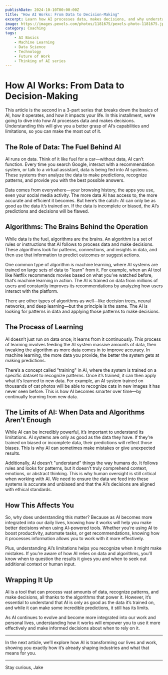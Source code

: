 ```yaml
---
publishDate: 2024-10-10T00:00:00Z
title: "How AI Works: From Data to Decision-Making"
excerpt: Learn how AI processes data, makes decisions, and why understanding this can help you work better with AI.
image: https://images.pexels.com/photos/1181675/pexels-photo-1181675.jpeg
category: Coaching
tags:
    - AI Basics
    - Machine Learning
    - Data Science
    - Technology
    - Future of Work
    - Thinking of AI series
---
```


# How AI Works: From Data to Decision-Making

This article is the second in a 3-part series that breaks down the basics of AI, how it operates, and how it impacts your life. In this installment, we’re going to dive into how AI processes data and makes decisions. Understanding this will give you a better grasp of AI’s capabilities and limitations, so you can make the most out of it.

## The Role of Data: The Fuel Behind AI

AI runs on data. Think of it like fuel for a car—without data, AI can’t function. Every time you search Google, interact with a recommendation system, or talk to a virtual assistant, data is being fed into AI systems. These systems then analyze the data to make predictions, recognize patterns, and provide you with the best possible answers.

Data comes from everywhere—your browsing history, the apps you use, even your social media activity. The more data AI has access to, the more accurate and efficient it becomes. But here’s the catch: AI can only be as good as the data it’s trained on. If the data is incomplete or biased, the AI’s predictions and decisions will be flawed.

## Algorithms: The Brains Behind the Operation

While data is the fuel, algorithms are the brains. An algorithm is a set of rules or instructions that AI follows to process data and make decisions. These algorithms look for patterns, connections, and insights in data, and then use that information to predict outcomes or suggest actions.

One common type of algorithm is machine learning, where AI systems are trained on large sets of data to "learn" from it. For example, when an AI tool like Netflix recommends movies based on what you’ve watched before, that’s machine learning in action. The AI is trained on data from millions of users and constantly improves its recommendations by analyzing how users interact with the platform.

There are other types of algorithms as well—like decision trees, neural networks, and deep learning—but the principle is the same. The AI is looking for patterns in data and applying those patterns to make decisions.

## The Process of Learning

AI doesn’t just run on data once; it learns from it continuously. This process of learning involves feeding the AI system massive amounts of data, then tweaking the algorithm as more data comes in to improve accuracy. In machine learning, the more data you provide, the better the system gets at making predictions.

There’s a concept called "training" in AI, where the system is trained on a specific dataset to recognize patterns. Once it’s trained, it can then apply what it’s learned to new data. For example, an AI system trained on thousands of cat photos will be able to recognize cats in new images it has never seen before. This is how AI becomes smarter over time—by continually learning from new data.

## The Limits of AI: When Data and Algorithms Aren’t Enough

While AI can be incredibly powerful, it’s important to understand its limitations. AI systems are only as good as the data they have. If they’re trained on biased or incomplete data, their predictions will reflect those biases. This is why AI can sometimes make mistakes or give unexpected results.

Additionally, AI doesn’t "understand" things the way humans do. It follows rules and looks for patterns, but it doesn’t truly comprehend context, emotions, or abstract thinking. This is why human oversight is still critical when working with AI. We need to ensure the data we feed into these systems is accurate and unbiased and that the AI’s decisions are aligned with ethical standards.

## How This Affects You

So, why does understanding this matter? Because as AI becomes more integrated into our daily lives, knowing how it works will help you make better decisions when using AI-powered tools. Whether you’re using AI to boost productivity, automate tasks, or get recommendations, knowing how it processes information allows you to work with it more effectively.

Plus, understanding AI’s limitations helps you recognize when it might make mistakes. If you’re aware of how AI relies on data and algorithms, you’ll know when to question the results it gives you and when to seek out additional context or human input.

## Wrapping It Up

AI is a tool that can process vast amounts of data, recognize patterns, and make decisions, all thanks to the algorithms that power it. However, it’s essential to understand that AI is only as good as the data it’s trained on, and while it can make some incredible predictions, it still has its limits.

As AI continues to evolve and become more integrated into our work and personal lives, understanding how it works will empower you to use it more effectively and make informed decisions about when to rely on it.

---

In the next article, we’ll explore how AI is transforming our lives and work, showing you exactly how it’s already shaping industries and what that means for you.

---

Stay curious,
Jake
